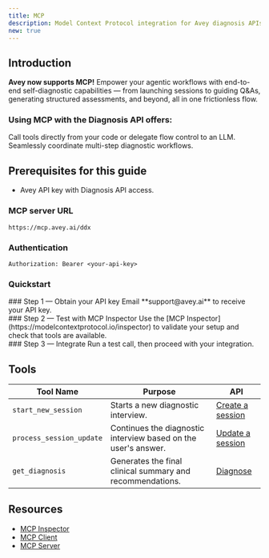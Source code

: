 ```yaml
---
title: MCP
description: Model Context Protocol integration for Avey diagnosis APIs
new: true
---
```


## Introduction
**Avey now supports MCP!** 
Empower your agentic workflows with end-to-end self-diagnostic capabilities — from launching sessions to guiding Q&As, generating structured assessments, and beyond, all in one frictionless flow.
### Using MCP with the Diagnosis API offers:
<Cards className="grid grid-cols-2">

  <Card title="Flexible workflows" >
    Call tools directly from your code or delegate flow control to an LLM.
  </Card>
<Card title="Built-in orchestration">
Seamlessly coordinate multi-step diagnostic workflows.
</Card>
</Cards>

## Prerequisites for this guide

- Avey API key with Diagnosis API access.



### MCP server URL
```http
https://mcp.avey.ai/ddx
```

### Authentication

```http
Authorization: Bearer <your-api-key>
```

### Quickstart

<div className="fd-steps">
  <div className="fd-step">
    <div className="fd-step-content">
### Step 1 — Obtain your API key
Email **support@avey.ai** to receive your API key.
    </div> 
  </div>
  <div className="fd-step">
    <div className="fd-step-content">
### Step 2 — Test with MCP Inspector
    Use the [MCP Inspector](https://modelcontextprotocol.io/inspector) to validate your setup and check that tools are available.
    </div> 
  </div>
  <div className="fd-step">
    <div className="fd-step-content">
### Step 3 — Integrate  
Run a test call, then proceed with your integration.
    </div> 
  </div>
</div>



## Tools

| Tool Name | Purpose | API  |
|-----------|---------|---------------------|
| `start_new_session` | Starts a new diagnostic interview. | [Create a session](./create_session.mdx) |
| `process_session_update` | Continues the diagnostic interview based on the user's answer. | [Update a session](./update_session.mdx) |
| `get_diagnosis` | Generates the final clinical summary and recommendations. | [Diagnose](./diagnose) |

## Resources

- [MCP Inspector](https://modelcontextprotocol.io/inspector)
- [MCP Client](https://modelcontextprotocol.io/quickstart/client)
- [MCP Server](https://modelcontextprotocol.io/quickstart/server)




